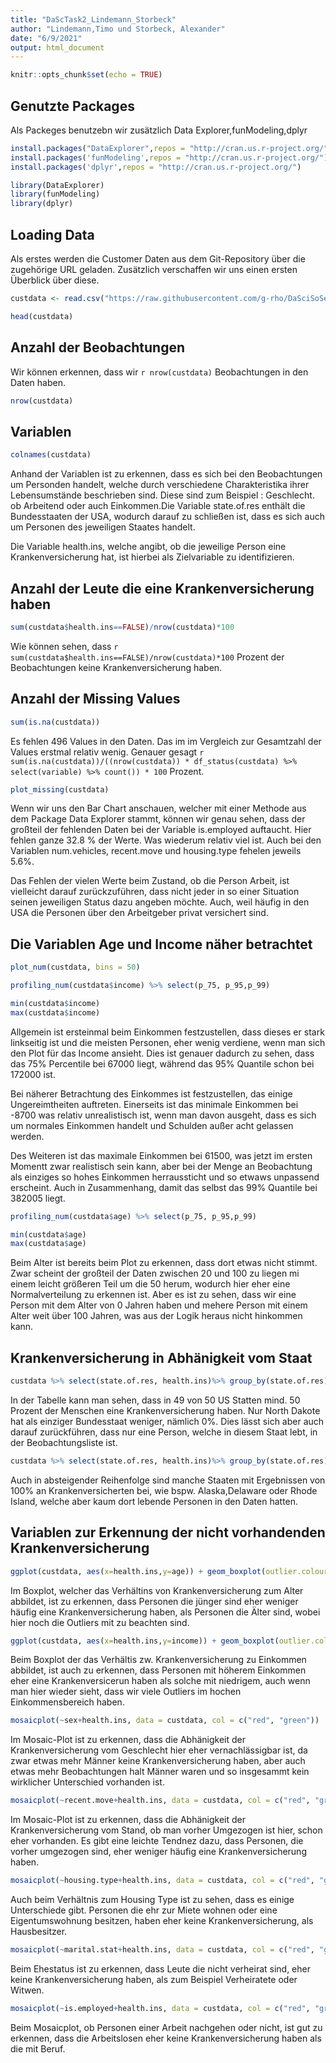 ```yaml
---
title: "DaScTask2_Lindemann_Storbeck"
author: "Lindemann,Timo und Storbeck, Alexander"
date: "6/9/2021"
output: html_document
---
```


```r
knitr::opts_chunk$set(echo = TRUE)
```


## Genutzte Packages
Als Packeges benutzebn wir zusätzlich Data Explorer,funModeling,dplyr 

```r
install.packages("DataExplorer",repos = "http://cran.us.r-project.org/")
install.packages('funModeling',repos = "http://cran.us.r-project.org/")
install.packages('dplyr',repos = "http://cran.us.r-project.org/")
```

```r


library(DataExplorer)
library(funModeling)
library(dplyr)
```

## Loading Data

Als erstes werden die Customer Daten aus dem Git-Repository über die zugehörige URL geladen.
Zusätzlich verschaffen wir uns einen ersten Überblick über diese.

```r
custdata <- read.csv("https://raw.githubusercontent.com/g-rho/DaSciSoSe21/main/data/custdata.csv", header = TRUE, sep = ";")

head(custdata)
```

## Anzahl der Beobachtungen

Wir können erkennen, dass wir `r nrow(custdata)` Beobachtungen in den Daten haben.

```r
nrow(custdata)
```

## Variablen

```r
colnames(custdata)
```
Anhand der Variablen ist zu erkennen, dass es sich bei den Beobachtungen um Personden handelt, welche durch verschiedene Charakteristika ihrer Lebensumstände beschrieben sind. Diese sind zum Beispiel : Geschlecht. ob Arbeitend oder auch Einkommen.Die Variable state.of.res enthält die Bundesstaaten der USA, wodurch darauf zu schließen ist, dass es sich auch um Personen des jeweiligen Staates handelt.

Die Variable health.ins, welche angibt, ob die jeweilige Person eine Krankenversicherung hat, ist hierbei als Zielvariable zu identifizieren.

## Anzahl der Leute die eine Krankenversicherung haben

```r
sum(custdata$health.ins==FALSE)/nrow(custdata)*100


```
Wie können sehen, dass `r sum(custdata$health.ins==FALSE)/nrow(custdata)*100` Prozent der Beobachtungen keine Krankenversicherung haben.


## Anzahl der Missing Values

```r
sum(is.na(custdata))

```
Es fehlen 496 Values in den Daten. Das im im Vergleich zur Gesamtzahl der Values erstmal relativ wenig. Genauer gesagt `r sum(is.na(custdata))/((nrow(custdata)) * df_status(custdata) %>% select(variable) %>% count()) * 100` Prozent.



```r
plot_missing(custdata)
```

Wenn wir uns den Bar Chart anschauen, welcher mit einer Methode aus dem Package Data Explorer stammt, können wir genau sehen, dass der großteil der fehlenden Daten bei der Variable is.employed auftaucht. Hier fehlen ganze 32.8 % der Werte. Was wiederum relativ viel ist. Auch bei den Variablen num.vehicles, recent.move und housing.type fehelen jeweils 5.6%.

Das Fehlen der vielen Werte beim Zustand, ob die Person Arbeit, ist vielleicht darauf zurückzuführen, dass nicht jeder in so einer Situation seinen jeweiligen Status dazu angeben möchte. Auch, weil häufig in den USA die Personen über den Arbeitgeber privat versichert sind.


## Die Variablen Age und Income näher betrachtet

```r
plot_num(custdata, bins = 50)
```


```r

profiling_num(custdata$income) %>% select(p_75, p_95,p_99)

min(custdata$income)
max(custdata$income)

```
Allgemein ist ersteinmal beim Einkommen festzustellen, dass dieses er stark linkseitig ist und die meisten Personen, eher wenig verdiene, wenn man sich den Plot für das Income ansieht. Dies ist genauer dadurch zu sehen, dass das 75% Percentile bei 67000 liegt, während das 95% Quantile schon bei 172000 ist.

Bei näherer Betrachtung des Einkommes ist festzustellen, das einige Ungereimtheiten auftreten. Einerseits ist das minimale Einkommen bei -8700 was relativ unrealistisch ist, wenn man davon ausgeht, dass es sich um normales Einkommen handelt und Schulden außer acht gelassen werden.

Des Weiteren ist das maximale Einkommen bei 61500, was jetzt im ersten Momentt zwar realistisch sein kann, aber bei der Menge an Beobachtung als einziges so hohes Einkommen herraussticht und so etwaws unpassend erscheint. Auch in Zusammenhang, damit das selbst das 99% Quantile bei 382005 liegt.

```r
profiling_num(custdata$age) %>% select(p_75, p_95,p_99)

min(custdata$age)
max(custdata$age)
```
Beim Alter ist bereits beim Plot zu erkennen, dass dort etwas nicht stimmt. Zwar scheint der großteil der Daten zwischen 20 und 100 zu liegen mi einem leicht größeren Teil um die 50 herum, wodurch hier eher eine Normalverteilung zu erkennen ist. Aber es ist zu sehen, dass wir eine Person mit dem Alter von 0 Jahren haben und mehere Person mit einem Alter weit über 100 Jahren, was aus der Logik heraus nicht hinkommen kann.


## Krankenversicherung in Abhänigkeit vom Staat

```r
custdata %>% select(state.of.res, health.ins)%>% group_by(state.of.res) %>% summarize(hat.Health.Ins = sum(health.ins), People = n(), p = hat.Health.Ins/People * 100) %>% arrange(p)
```
In der Tabelle kann man sehen, dass in 49 von 50 US Statten mind. 50 Prozent der Menschen eine Krankenversicherung haben. Nur North Dakote hat als einziger Bundesstaat weniger, nämlich 0%. Dies lässt sich aber auch darauf zurückführen, dass nur eine Person, welche in diesem Staat lebt, in der Beobachtungsliste ist.

```r
custdata %>% select(state.of.res, health.ins)%>% group_by(state.of.res) %>% summarize(hat.Health.Ins = sum(health.ins), People = n(), p = hat.Health.Ins/People * 100) %>% arrange(-p)
```
Auch in absteigender Reihenfolge sind manche Staaten mit Ergebnissen von 100% an Krankenversicherten bei, wie bspw. Alaska,Delaware oder Rhode Island, welche aber kaum dort lebende Personen in den Daten hatten.

## Variablen zur Erkennung der nicht vorhandenden Krankenversicherung

```r
ggplot(custdata, aes(x=health.ins,y=age)) + geom_boxplot(outlier.colour = "red", outlier.shape = 10, outlier.size = 6)
```
Im Boxplot, welcher das Verhältins von Krankenversicherung zum Alter abbildet, ist zu erkennen, dass Personen die jünger sind eher weniger häufig eine Krankenversicherung haben, als Personen die Älter sind, wobei hier noch die Outliers mit zu beachten sind.

```r
ggplot(custdata, aes(x=health.ins,y=income)) + geom_boxplot(outlier.colour = "red", outlier.shape = 10, outlier.size = 6)
```
Beim Boxplot der das Verhältis zw. Krankenversicherung zu Einkommen abbildet, ist auch zu erkennen, dass Personen mit höherem Einkommen eher eine Krankenversicerun haben als solche mit niedrigem, auch wenn man hier wieder sieht, dass wir viele Outliers im hochen Einkommensbereich haben.

```r
mosaicplot(~sex+health.ins, data = custdata, col = c("red", "green"))
```
Im Mosaic-Plot ist zu erkennen, dass die Abhänigkeit der Krankenversicherung vom Geschlecht hier eher vernachlässigbar ist, da zwar etwas mehr Männer keine Krankenversicherung haben, aber auch etwas mehr Beobachtungen halt Männer waren und so insgesammt kein wirklicher Unterschied vorhanden ist.


```r
mosaicplot(~recent.move+health.ins, data = custdata, col = c("red", "green"))
```
Im Mosaic-Plot ist zu erkennen, dass die Abhänigkeit der Krankenversicherung vom Stand, ob man vorher Umgezogen ist hier, schon eher vorhanden. Es gibt eine leichte Tendnez dazu, dass Personen, die vorher umgezogen sind, eher weniger häufig eine Krankenversicherung haben.

```r
mosaicplot(~housing.type+health.ins, data = custdata, col = c("red", "green"))
```
Auch beim Verhältnis zum Housing Type ist zu sehen, dass es einige Unterschiede gibt. Personen die ehr zur Miete wohnen oder eine Eigentumswohnung besitzen, haben eher keine Krankenversicherung, als Hausbesitzer.

```r
mosaicplot(~marital.stat+health.ins, data = custdata, col = c("red", "green"))
```
Beim Ehestatus ist zu erkennen, dass Leute die nicht verheirat sind, eher keine Krankenversicherung haben, als zum Beispiel Verheiratete oder Witwen.

```r
mosaicplot(~is.employed+health.ins, data = custdata, col = c("red", "green"))
```

Beim Mosaicplot, ob Personen einer Arbeit nachgehen oder nicht, ist gut zu erkennen, dass die Arbeitslosen eher keine Krankenversicherung haben als die mit Beruf.
